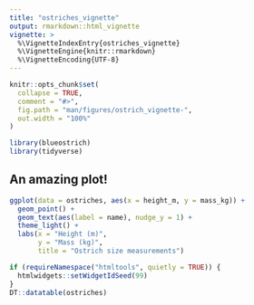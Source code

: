 ---
title: "ostriches_vignette"
output: rmarkdown::html_vignette
vignette: >
  %\VignetteIndexEntry{ostriches_vignette}
  %\VignetteEngine{knitr::rmarkdown}
  %\VignetteEncoding{UTF-8}
---

```{r, include = FALSE}
knitr::opts_chunk$set(
  collapse = TRUE,
  comment = "#>",
  fig.path = "man/figures/ostrich_vignette-",
  out.width = "100%"
)
```

```{r setup}
library(blueostrich)
library(tidyverse)
```

## An amazing plot!

```{r}
ggplot(data = ostriches, aes(x = height_m, y = mass_kg)) +
  geom_point() +
  geom_text(aes(label = name), nudge_y = 1) +
  theme_light() +
  labs(x = "Height (m)",
       y = "Mass (kg)",
       title = "Ostrich size measurements")
```

```{r DT, echo = FALSE}
if (requireNamespace("htmltools", quietly = TRUE)) {
  htmlwidgets::setWidgetIdSeed(99)
}
DT::datatable(ostriches)
```
